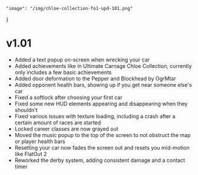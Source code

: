 	"image": "/img/chloe-collection-fo1-upd-101.png"
}

# v1.01

- Added a text popup on-screen when wrecking your car
- Added achievements like in Ultimate Carnage Chloe Collection, currently only includes a few basic achievements
- Added door deformation to the Pepper and Blockhead by OgrMtar
- Added opponent health bars, showing up if you get near someone else's car
- Fixed a softlock after choosing your first car
- Fixed some new HUD elements appearing and disappearing when they shouldn't
- Fixed various issues with texture loading, including a crash after a certain amount of races are started
- Locked career classes are now grayed out
- Moved the music popup to the top of the screen to not obstruct the map or player health bars
- Resetting your car now fades the screen out and resets you mid-motion like FlatOut 2
- Reworked the derby system, adding consistent damage and a contact timer